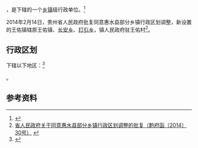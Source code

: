 {{中国乡级行政区|52/27/31/107/000}}

'''{{PAGENAMEBASE}}'''，是{{PRC admin/fullname|52/27/31/107/000|3}}下辖的一个[[乡镇|乡镇]]级行政单位。<ref>{{PRC admin/ref sgc|{{PRC admin/parent|52/27/31/107/000}}}}</ref>

2014年2月14日，贵州省人民政府批复同意惠水县部分乡镇行政区划调整，新设置的王佑镇辖原王佑镇、[[长安乡_(惠水县)|长安乡]]、[[打引乡|打引乡]]，镇人民政府驻王佑村<ref>[http://www.gzgov.gov.cn/zyzxyll/zcfg/zfwj/qfh/201508/t20150814_5838.html 省人民政府关于同意惠水县部分乡镇行政区划调整的批复（黔府函〔2014〕30号）] {{webarchive|url=https://web.archive.org/web/20170831223449/http://www.gzgov.gov.cn/zyzxyll/zcfg/zfwj/qfh/201508/t20150814_5838.html |date=2017-08-31 }}</ref>。

== 行政区划 ==

{{PAGENAMEBASE}}下辖以下地区：<ref>{{PRC admin/ref sgc|52/27/31/107/000}}</ref>

{{PRC admin/children|52/27/31/107/000}}。

== 参考资料 ==

{{reflist}}

{{行政区划小作品}}
{{PRC admin/navcat|52/27/31/107/000}}